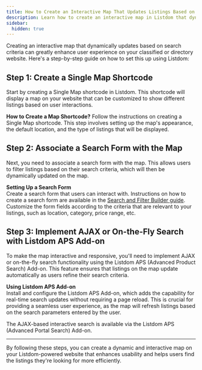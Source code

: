 ```yaml
---
title: How to Create an Interactive Map That Updates Listings Based on Search Criteria in Listdom?
description: Learn how to create an interactive map in Listdom that dynamically updates listings based on search filters using the APS Add-on.
sidebar:
  hidden: true
---
```



Creating an interactive map that dynamically updates based on search criteria can greatly enhance user experience on your classified or directory website. Here's a step-by-step guide on how to set this up using Listdom:

## Step 1: Create a Single Map Shortcode

Start by creating a Single Map shortcode in Listdom. This shortcode will display a map on your website that can be customized to show different listings based on user interactions.

**How to Create a Map Shortcode?**
Follow the instructions on creating a Single Map shortcode. This step involves setting up the map's appearance, the default location, and the type of listings that will be displayed.

## Step 2: Associate a Search Form with the Map

Next, you need to associate a search form with the map. This allows users to filter listings based on their search criteria, which will then be dynamically updated on the map.

**Setting Up a Search Form**  
Create a search form that users can interact with. Instructions on how to create a search form are available in the [Search and Filter Builder guide](/listdom/search-filtering/). Customize the form fields according to the criteria that are relevant to your listings, such as location, category, price range, etc.

## Step 3: Implement AJAX or On-the-Fly Search with Listdom APS Add-on

To make the map interactive and responsive, you'll need to implement AJAX or on-the-fly search functionality using the Listdom APS (Advanced Product Search) Add-on. This feature ensures that listings on the map update automatically as users refine their search criteria.

**Using Listdom APS Add-on**  
Install and configure the Listdom APS Add-on, which adds the capability for real-time search updates without requiring a page reload. This is crucial for providing a seamless user experience, as the map will refresh listings based on the search parameters entered by the user.

<Aside type="note">
The AJAX-based interactive search is available via the Listdom APS (Advanced Portal Search) Add-on.
</Aside>

---

By following these steps, you can create a dynamic and interactive map on your Listdom-powered website that enhances usability and helps users find the listings they're looking for more efficiently.
